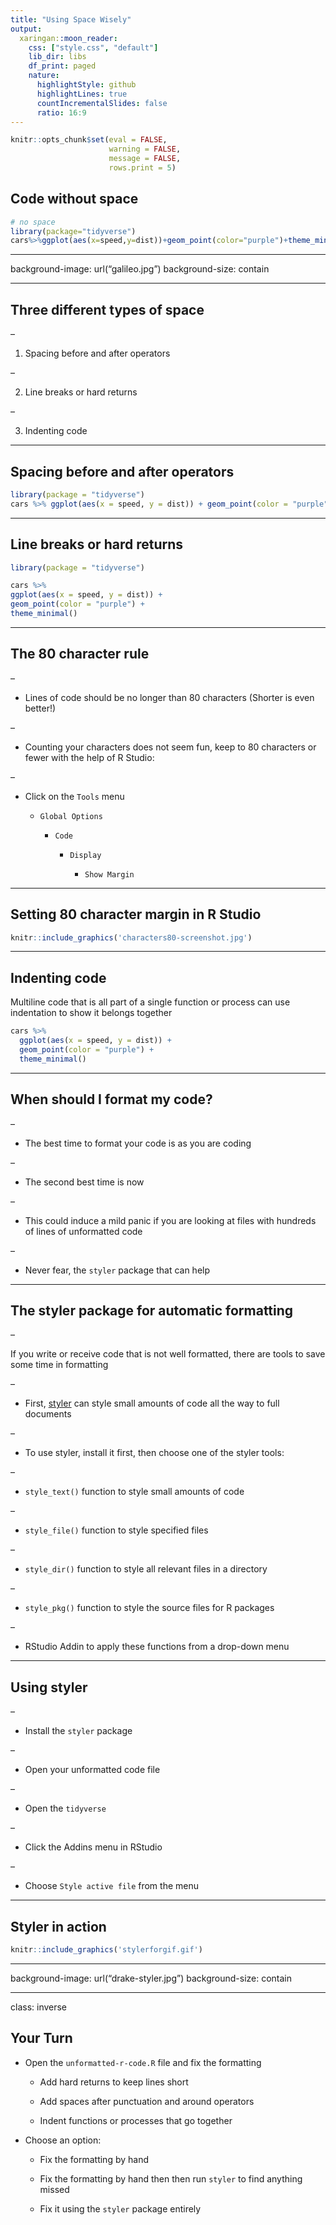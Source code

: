 ```yaml
---
title: "Using Space Wisely"
output:
  xaringan::moon_reader:
    css: ["style.css", "default"]
    lib_dir: libs
    df_print: paged
    nature:
      highlightStyle: github
      highlightLines: true
      countIncrementalSlides: false
      ratio: 16:9
---
```


```r
knitr::opts_chunk$set(eval = FALSE, 
                      warning = FALSE,
                      message = FALSE,
                      rows.print = 5)
```

## Code without space

```r
# no space
library(package="tidyverse")
cars%>%ggplot(aes(x=speed,y=dist))+geom_point(color="purple")+theme_minimal()
```

---

background-image: url("galileo.jpg")
background-size: contain

<span role="img" aria-label="Slide background shows: image of Galileo with a quote that says I-just-need-some-space"></span>

---

## Three different types of space

--

1) Spacing before and after operators

--

2) Line breaks or hard returns

--

3) Indenting code

---

## Spacing before and after operators 


```r
library(package = "tidyverse")
cars %>% ggplot(aes(x = speed, y = dist)) + geom_point(color = "purple") + theme_minimal()
```

---

## Line breaks or hard returns

```r
library(package = "tidyverse")

cars %>%  
ggplot(aes(x = speed, y = dist)) + 
geom_point(color = "purple") + 
theme_minimal()
```

---

## The 80 character rule

--

* Lines of code should be no longer than 80 characters (Shorter is even better!) 

--

* Counting your characters does not seem fun, keep to 80 characters or fewer with the help of R Studio:

--

  + Click on the `Tools` menu 
   
       + `Global Options` 
       
           + `Code` 
           
               + `Display` 
               
                   + `Show Margin` 

---

## Setting 80 character margin in R Studio
    
```r
knitr::include_graphics('characters80-screenshot.jpg')
```

---

## Indenting code

Multiline code that is all part of a single function or process can use indentation to show it belongs together

```r
cars %>% 
  ggplot(aes(x = speed, y = dist)) + 
  geom_point(color = "purple") + 
  theme_minimal()
```

---

## When should I format my code?

--

* The best time to format your code is as you are coding

--

* The second best time is now

--

* This could induce a mild panic if you are looking at files with hundreds of lines of unformatted code

--

* Never fear, the `styler` package that can help

---

## The styler package for automatic formatting

--

If you write or receive code that is not well formatted, there are tools to save some time in formatting

--

* First, [styler](https://styler.r-lib.org) can style small amounts of code all the way to full documents

--

* To use styler, install it first, then choose one of the styler tools: 

--

  + `style_text()` function to style small amounts of code

--
  
  + `style_file()` function to style specified files

--
  
  + `style_dir()` function to style all relevant files in a directory

--
  
  + `style_pkg()` function to style the source files for R packages

--
  
  + RStudio Addin to apply these functions from a drop-down menu
    
---

## Using styler

--


* Install the `styler` package

--

* Open your unformatted code file 

--

* Open the `tidyverse`

--

* Click the Addins menu in RStudio

--

* Choose `Style active file` from the menu

---

## Styler in action

```r
knitr::include_graphics('stylerforgif.gif')
```

---

background-image: url("drake-styler.jpg")
background-size: contain

<span role="img" aria-label="Slide background shows: meme of Drake shunning poorly formatted code but happy about well-formatted code"></span>

---

class: inverse

## Your Turn

* Open the `unformatted-r-code.R` file and fix the formatting 

    + Add hard returns to keep lines short 
    
    + Add spaces after punctuation and around operators
    
    + Indent functions or processes that go together

* Choose an option: 

    + Fix the formatting by hand 
    
    + Fix the formatting by hand then then run `styler` to find anything missed 
    
    + Fix it using the `styler` package entirely



